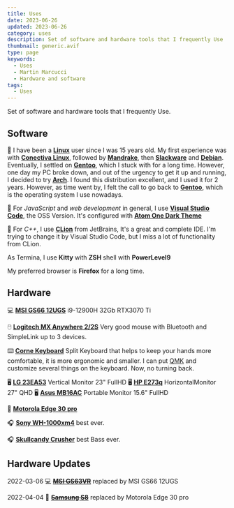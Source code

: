 ```yaml
---
title: Uses
date: 2023-06-26
updated: 2023-06-26
category: uses
description: Set of software and hardware tools that I frequently Use
thumbnail: generic.avif
type: page
keywords:
  - Uses
  - Martin Marcucci
  - Hardware and software
tags:
  - Uses
---
```


Set of software and hardware tools that I frequently Use.

## Software

🐧 I have been a **[Linux]** user since I was 15 years old. My first experience was with **[Conectiva Linux]**,
followed by **[Mandrake]**, then **[Slackware]** and **[Debian]**. Eventually, I settled on **[Gentoo]**, which I stuck with for a long time.
However, one day my PC broke down, and out of the urgency to get it up and running, I decided to try **[Arch]**.
I found this distribution excellent, and I used it for 2 years. However, as time went by,
I felt the call to go back to **[Gentoo]**, which is the operating system I use nowadays.

📝 For _JavaScript_ and _web development_ in general,
I use [**Visual Studio Code**](https://code.visualstudio.com/),
the OSS Version. It's configured with
[**Atom One Dark Theme**](https://marketplace.visualstudio.com/items?itemName=akamud.vscode-theme-onedark)

📝 For _C++_, I use [**CLion**](https://www.jetbrains.com/es-es/clion/)
from JetBrains, It's a great and complete IDE. I'm trying to change it by
Visual Studio Code, but I miss a lot of functionality from CLion.

As Termina, I use **Kitty** with **ZSH** shell with **PowerLevel9**

My preferred browser is **Firefox** for a long time.

## Hardware

💻 **[MSI GS66 12UGS]** i9-12900H 32Gb RTX3070 Ti

🖱️ **[Logitech MX Anywhere 2/2S]** Very good mouse with Bluetooth and SimpleLink up to 3 devices.

⌨️ **[Corne Keyboard]** Split Keyboard that helps to keep your hands more comfortable, it
is more ergonomic and smaller. I can put [QMK] and customize several things on the keyboard.
Now, no turning back.

🖥️ **[LG 23EA53]** Vertical Monitor 23" FullHD
🖥️ **[HP E273q]** HorizontalMonitor 27" QHD
🖥️ **[Asus MB16AC]** Portable Monitor 15.6" FullHD

📱 **[Motorola Edge 30 pro]**

🎧 **[Sony WH-1000xm4]** best ever.

🎧 **[Skullcandy Crusher]** best Bass ever.

## Hardware Updates

2022-03-06 💻 **~~[MSI GS63VR]~~** replaced by MSI GS66 12UGS

2022-04-04 📱 **~~[Samsung S8]~~** replaced by Motorola Edge 30 pro

[MSI GS63VR]: https://es.msi.com/Laptop/GS63VR-6RF-Stealth-Pro
[Samsung S8]: https://www.samsung.com/ar/smartphones/galaxy-s8/
[Skullcandy Crusher]: https://www.skullcandy.com/shop/headphones/bluetooth-headphones/crusher-wireless
[Sony WH-1000xm4]: https://www.sony.com.ar/electronics/audifonos-banda-cabeza/wh-1000xm4
[Motorola Edge 30 pro]: https://www.motorola.es/smartphones-motorola-edge-30-pro/p?skuId=502
[Asus MB16AC]: https://www.asus.com/latin/displays-desktops/monitors/zenscreen/zenscreen-mb16ac/
[HP E273q]: https://support.hp.com/id-en/document/c05807675
[LG 23EA53]: https://www.lg.com/us/monitors/lg-23EA53V-P-led-monitor
[QMK]: https://qmk.fm/
[Corne Keyboard]: https://github.com/foostan/crkbd
[Logitech MX Anywhere 2/2S]: https://www.logitech.com/es-ar/product/mx-anywhere-2s-flow
[MSI GS66 12UGS]: https://us-store.msi.com/Stealth-GS66-12UGS-025
[CLion]: https://www.jetbrains.com/es-es/clion/
[Atom One Dark Theme]: https://marketplace.visualstudio.com/items?itemName=nacholaciar.tokyo-midnight
[Visual Studio Code]: https://code.visualstudio.com/
[Linux]: https://www.linux.com
[Conectiva Linux]: https://distrowatch.com/table.php?distribution=conectiva
[Mandrake]: https://es.wikipedia.org/wiki/Mandriva
[Slackware]: http://www.slackware.com/
[Debian]: https://debian.org
[Gentoo]: https://www.gentoo.org/
[Arch]: https://www.archlinux.org
